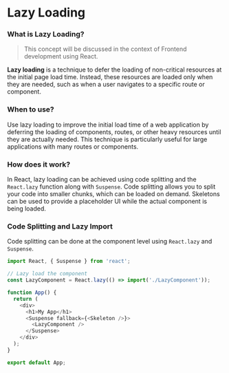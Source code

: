 # Lazy Loading

### What is Lazy Loading?

> This concept will be discussed in the context of Frontend development using React.

**Lazy loading** is a technique to defer the loading of non-critical resources at the initial page load time. 
Instead, these resources are loaded only when they are needed, such as when a user navigates to a specific route or component.

### When to use?

Use lazy loading to improve the initial load time of a web application by deferring the loading of components, routes, or other heavy resources 
until they are actually needed. This technique is particularly useful for large applications with many routes or components.

### How does it work?

In React, lazy loading can be achieved using code splitting and the `React.lazy` function along with `Suspense`. 
Code splitting allows you to split your code into smaller chunks, which can be loaded on demand. 
Skeletons can be used to provide a placeholder UI while the actual component is being loaded.

### Code Splitting and Lazy Import

Code splitting can be done at the component level using `React.lazy` and `Suspense`.

```javascript copy
import React, { Suspense } from 'react';

// Lazy load the component
const LazyComponent = React.lazy(() => import('./LazyComponent'));

function App() {
  return (
    <div>
      <h1>My App</h1>
      <Suspense fallback={<Skeleton />}>
        <LazyComponent />
      </Suspense>
    </div>
  );
}

export default App;
```